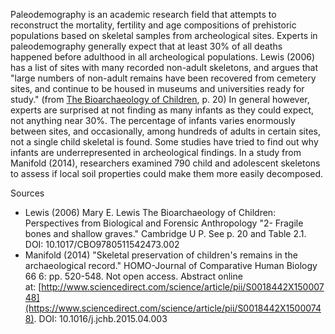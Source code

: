 Paleodemography is an academic research field that attempts to reconstruct the mortality, fertility and age compositions of prehistoric populations based on skeletal samples from archeological sites. Experts in paleodemography generally expect that at least 30% of all deaths happened before adulthood in all archeological populations. Lewis (2006) has a list of sites with many recorded non-adult skeletons, and argues that "large numbers of non-adult remains have been recovered from cemetery sites, and continue to be housed in museums and universities ready for study." (from [The Bioarchaeology of Children](https://www.cambridge.org/core/books/bioarchaeology-of-children/AE18D0323BC1F49700ECC42DA79AF011), p. 20) In general however, experts are surprised at not finding as many infants as they could expect, not anything near 30%. The percentage of infants varies enormously between sites, and occasionally, among hundreds of adults in certain sites, not a single child skeletal is found. Some studies have tried to find out why infants are underrepresented in archeological findings. In a study from Manifold (2014), researchers examined 790 child and adolescent skeletons to assess if local soil properties could make them more easily decomposed.

Sources

-   Lewis (2006) Mary E. Lewis The Bioarchaeology of Children: Perspectives from Biological and Forensic Anthropology "2- Fragile bones and shallow graves." Cambridge U P. See p. 20 and Table 2.1. DOI: 10.1017/CBO9780511542473.002
-   Manifold (2014) "Skeletal preservation of children's remains in the archaeological record." HOMO-Journal of Comparative Human Biology 66 6: pp. 520-548. Not open access. Abstract online at: [http://www.sciencedirect.com/science/article/pii/S0018442X15000748](https://www.sciencedirect.com/science/article/pii/S0018442X15000748). DOI: 10.1016/j.jchb.2015.04.003
